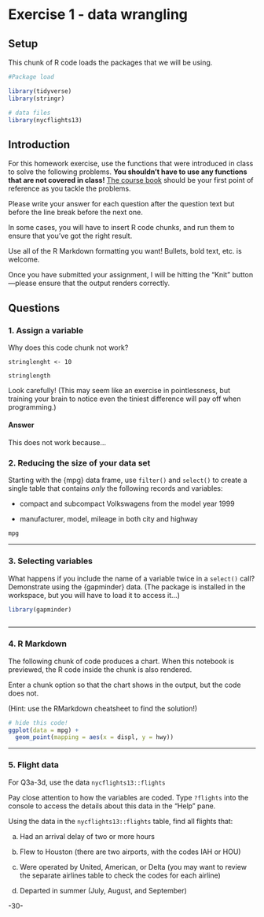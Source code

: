 <!-- This file by Martin Monkman 
is licensed under a Creative Commons Attribution 4.0 International License
https://creativecommons.org/licenses/by/4.0/  

The tables of functions are modified from originals by Gina Reynolds,[Tidyverse in Action](https://github.com/EvaMaeRey/tidyverse_in_action) -->


# Exercise 1 - data wrangling {#exercise1}


## Setup

This chunk of R code loads the packages that we will be using.

```r
#Package load

library(tidyverse)
library(stringr)

# data files
library(nycflights13)

```


## Introduction

For this homework exercise, use the functions that were introduced in class to solve the following problems. **You shouldn't have to use any functions that are not covered in class!** [The course book](https://bookdown.org/martin_monkman/DataAnalyticsCodingFundamentals/) should be your first point of reference as you tackle the problems.

Please write your answer for each question after the question text but before the line break before the next one.

In some cases, you will have to insert R code chunks, and run them to ensure that you've got the right result.

Use all of the R Markdown formatting you want! Bullets, bold text, etc. is welcome.

Once you have submitted your assignment, I will be hitting the "Knit" button—please ensure that the output renders correctly.




## Questions


### 1. Assign a variable  {-}

Why does this code chunk not work?

```
stringlenght <- 10

stringlength
```

Look carefully! (This may seem like an exercise in pointlessness, but training your brain to notice even the tiniest difference will pay off when programming.)


#### Answer

This does not work because...



### 2. Reducing the size of your data set  {-}

Starting with the {mpg} data frame, use `filter()` and `select()` to create a single table that contains _only_ the following records and variables:

* compact and subcompact Volkswagens from the model year 1999

* manufacturer, model, mileage in both city and highway 

```r
mpg

```





***

### 3. Selecting variables  {-}

What happens if you include the name of a variable twice in a `select()` call? Demonstrate using the {gapminder} data.  (The package is installed in the workspace, but you will have to load it to access it...)

```r
library(gapminder)



```





***


### 4. R Markdown  {-}

The following chunk of code produces a chart. When this notebook is previewed, the R code inside the chunk is also rendered.

Enter a chunk option so that the chart shows in the output, but the code does not.

(Hint: use the RMarkdown cheatsheet to find the solution!)


```r
# hide this code!
ggplot(data = mpg) +
  geom_point(mapping = aes(x = displ, y = hwy))

```


***

### 5. Flight data {-}

For Q3a-3d, use the data `nycflights13::flights`

Pay close attention to how the variables are coded. Type `?flights` into the console to access the details about this data in the "Help" pane.

Using the data in the `nycflights13::flights` table, find all flights that:

a. Had an arrival delay of two or more hours

b. Flew to Houston (there are two airports, with the codes IAH or HOU)

c. Were operated by United, American, or Delta (you may want to review the separate airlines table to check the codes for each airline)

d. Departed in summer (July, August, and September)



-30-
